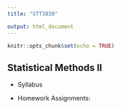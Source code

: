 ```yaml
---
title: "STT3830"

output: html_document
---
```


```r
knitr::opts_chunk$set(echo = TRUE)
```

## Statistical Methods II

* Syllabus 

* Homework Assignments:

